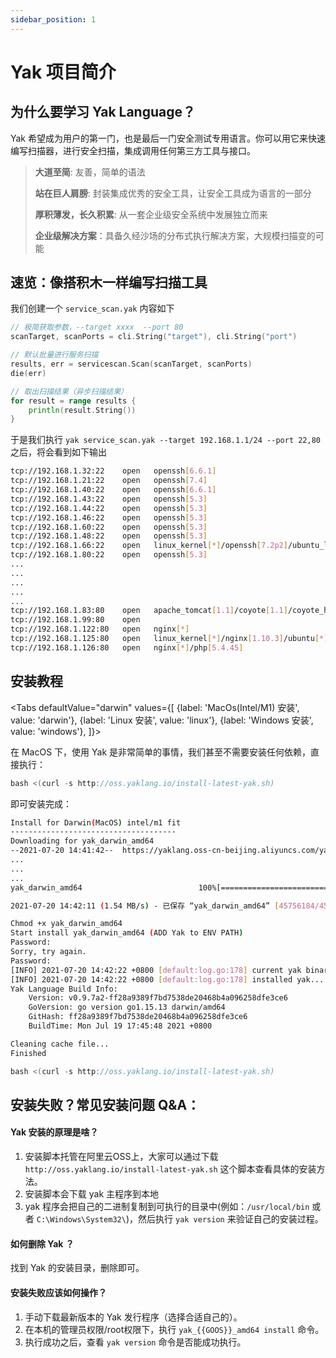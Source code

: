 ```yaml
---
sidebar_position: 1
---
```


# Yak 项目简介

## 为什么要学习 Yak Language？

Yak 希望成为用户的第一门，也是最后一门安全测试专用语言。你可以用它来快速编写扫描器，进行安全扫描，集成调用任何第三方工具与接口。

> **大道至简**: 友善，简单的语法
>
> **站在巨人肩膀**: 封装集成优秀的安全工具，让安全工具成为语言的一部分
>
> **厚积薄发，长久积累**: 从一套企业级安全系统中发展独立而来
>
> **企业级解决方案**：具备久经沙场的分布式执行解决方案，大规模扫描变的可能

## 速览：像搭积木一样编写扫描工具

我们创建一个 `service_scan.yak` 内容如下

```go
// 极简获取参数，--target xxxx  --port 80
scanTarget, scanPorts = cli.String("target"), cli.String("port")

// 默认批量进行服务扫描
results, err = servicescan.Scan(scanTarget, scanPorts)
die(err)

// 取出扫描结果（异步扫描结果）
for result = range results {
    println(result.String())
}
```

于是我们执行 `yak service_scan.yak --target 192.168.1.1/24 --port 22,80` 之后，将会看到如下输出

```bash
tcp://192.168.1.32:22	 open	openssh[6.6.1]
tcp://192.168.1.21:22	 open	openssh[7.4]
tcp://192.168.1.40:22	 open	openssh[6.6.1]
tcp://192.168.1.43:22	 open	openssh[5.3]
tcp://192.168.1.44:22	 open	openssh[5.3]
tcp://192.168.1.46:22	 open	openssh[5.3]
tcp://192.168.1.60:22	 open	openssh[5.3]
tcp://192.168.1.48:22	 open	openssh[5.3]
tcp://192.168.1.66:22	 open	linux_kernel[*]/openssh[7.2p2]/ubuntu_linux[*]
tcp://192.168.1.80:22	 open	openssh[5.3]
...
...
...
...
...
tcp://192.168.1.83:80	 open	apache_tomcat[1.1]/coyote[1.1]/coyote_http_connector[1.1]/java[*]/jquery[*]/jquery[1.3.2]
tcp://192.168.1.99:80	 open
tcp://192.168.1.122:80	 open	nginx[*]
tcp://192.168.1.125:80	 open	linux_kernel[*]/nginx[1.10.3]/ubuntu[*]/ubuntu_linux[*]
tcp://192.168.1.126:80	 open	nginx[*]/php[5.4.45]
```

## 安装教程


<Tabs
  defaultValue="darwin"
  values={[
    {label: 'MacOs(Intel/M1) 安装', value: 'darwin'},
    {label: 'Linux 安装', value: 'linux'},
    {label: 'Windows 安装', value: 'windows'},
  ]}>
  <TabItem value="darwin">

在 MacOS 下，使用 Yak 是非常简单的事情，我们甚至不需要安装任何依赖，直接执行：

```go
bash <(curl -s http://oss.yaklang.io/install-latest-yak.sh)
```

即可安装完成：

```bash
Install for Darwin(MacOS) intel/m1 fit
-------------------------------------
Downloading for yak_darwin_amd64
--2021-07-20 14:41:42--  https://yaklang.oss-cn-beijing.aliyuncs.com/yak/latest/yak_darwin_amd64
...
...
...
yak_darwin_amd64                          100%[====================================================================================>]  43.64M  1.63MB/s  用时 28s

2021-07-20 14:42:11 (1.54 MB/s) - 已保存 “yak_darwin_amd64” [45756184/45756184])

Chmod +x yak_darwin_amd64
Start install yak_darwin_amd64 (ADD Yak to ENV PATH)
Password:
Sorry, try again.
Password:
[INFO] 2021-07-20 14:42:22 +0800 [default:log.go:178] current yak binary: /Users/v1ll4n/Projects/yaklang/yak_darwin_amd64
[INFO] 2021-07-20 14:42:22 +0800 [default:log.go:178] installed yak... now you can exec `yak version` to check...
Yak Language Build Info:
    Version: v0.9.7a2-ff28a9389f7bd7538de20468b4a096258dfe3ce6
    GoVersion: go version go1.15.13 darwin/amd64
    GitHash: ff28a9389f7bd7538de20468b4a096258dfe3ce6
    BuildTime: Mon Jul 19 17:45:48 2021 +0800

Cleaning cache file...
Finished
```

  </TabItem>

  <TabItem value="linux">


```go
bash <(curl -s http://oss.yaklang.io/install-latest-yak.sh)
```

  </TabItem>
  <TabItem value="windows">



  </TabItem>
</Tabs>


## 安装失败？常见安装问题 Q&A：

#### Yak 安装的原理是啥？

1. 安装脚本托管在阿里云OSS上，大家可以通过下载 `http://oss.yaklang.io/install-latest-yak.sh` 这个脚本查看具体的安装方法。
1. 安装脚本会下载 yak 主程序到本地
1. yak 程序会把自己的二进制复制到可执行的目录中(例如：`/usr/local/bin` 或者 `C:\Windows\System32\`)，然后执行 `yak version` 来验证自己的安装过程。

#### 如何删除 Yak ？

找到 Yak 的安装目录，删除即可。

#### 安装失败应该如何操作？

1. 手动下载最新版本的 Yak 发行程序（选择合适自己的）。
1. 在本机的管理员权限/root权限下，执行 `yak_{{GOOS}}_amd64 install` 命令。
1. 执行成功之后，查看 `yak version` 命令是否能成功执行。
